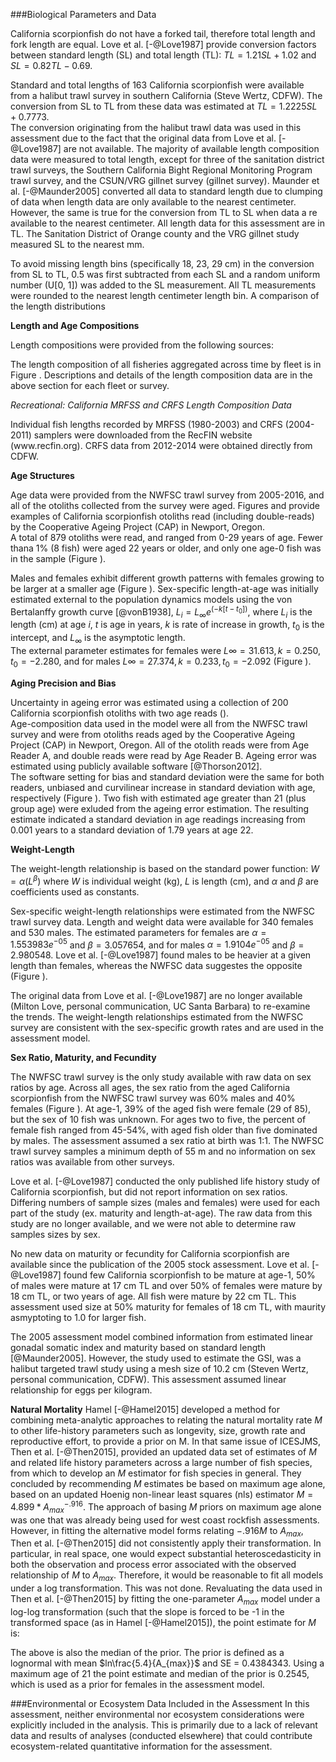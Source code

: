 

<!--************BIOLOGICAL DATA*********************************************-->
###Biological Parameters and Data

California scorpionfish do not have a forked tail, therefore total 
length and fork length are equal. Love et al.  [-@Love1987]  provide conversion factors
between standard length (SL) and total length (TL): $TL = 1.21SL + 1.02$ and $SL = 0.82TL - 0.69$.
 
Standard and total lengths of 163 California scorpionfish  were available from a 
halibut trawl survey in southern California (Steve Wertz, CDFW).  The conversion 
from SL to TL from these data was estimated at $TL = 1.2225SL + 0.7773$.  
The conversion originating from the halibut trawl data was used in this assessment 
due to the fact that the original data from Love et al.  [-@Love1987] are not available. 
The majority of available length composition data were measured to total length, 
except for three of the sanitation district trawl surveys, the Southern California
Bight Regional Monitoring Program trawl survey, and the CSUN/VRG gillnet survey 
(gillnet survey).  Maunder et al. [-@Maunder2005] converted all data to standard 
length due to clumping of data when length data are only available to the nearest 
centimeter. However, the same is true for the conversion from TL to SL when data a
re available to the nearest centimeter. All length data for this assessment are in
TL.  The Sanitation District of Orange county and the VRG gillnet study measured SL 
to the nearest mm.
 
To avoid missing length bins (specifically 18, 23, 29 cm) in the conversion from SL 
to TL,  0.5 was first subtracted from each SL and a random uniform number (U[0, 1]) 
was added to the SL measurement.  All TL measurements were rounded to the nearest 
length centimeter length bin.  A comparison of the length distributions


**Length and Age Compositions**

Length compositions were provided from the following sources:

\begin{itemize}[noitemsep,nolistsep,topsep=0pt]
  \item CDFW market category study (\emph{commercial dead fish}, 1996-2003)    
  \item CALCOM (\emph{commercial dead fish}, 2013-2016)    
  \item CDFW onboard observer (\emph{recreational charter discards}, 2003-2016)    
  \item Ally onboard observer study (\emph{recreational charter discards}, 1984-1989)  
  \item California recreational sources combined (\emph{recreational charter retained catch})     
    \begin{itemize}[noitemsep,nolistsep]
      \item CDFW and Ally onboard observer surveys (1984-1989)     
      \item Collins and Crooke onboard observer surveys (1975-1978)     
      \item MRFSS (1980-2003)     
      \item CRFS (2004-2014)
    \end{itemize}
 \item California recreational sources combined (\emph{private mode retained catch})      
    \begin{itemize}[noitemsep,nolistsep]   
      \item MRFSS (1980-2003)      
      \item CRFS (2004-2016)  
    \end{itemize}
 \item Sanitation district trawl surveys (\emph{research}, 1970-2016)      
 \item CSUN/VRG gillnet survey (\emph{research}, 1995-2008)        
 \item Power plant impingement surveys (\emph{research}, 1974-2016)  
 \item Southern California Bight trawl survey (\emph{research}, 1994, 1998, 2003, 2008, 2013) 
\end{itemize}


The length composition of all fisheries aggregated across time by fleet is in Figure
\ref{fig:comp_lendat_aggregated_across_time}.  Descriptions and details of the length
composition data are in the above section for each fleet or survey.


*Recreational: California MRFSS and CRFS Length Composition Data*

Individual fish lengths recorded by MRFSS (1980-2003) and CRFS (2004-2011) samplers were
downloaded from the RecFIN website (www.recfin.org). CRFS data from 2012-2014 were
obtained directly from CDFW.


\vspace{.5cm}
**Age Structures**

Age data were provided from the NWFSC trawl survey from 2005-2016, and all of
the otoliths collected from the survey were aged.  Figures \ref{fig:otolith1} and 
\ref{fig:otolith2} provide examples of California scorpionfish
 otoliths read (including double-reads) 
 by the Cooperative Ageing Project (CAP) in Newport, Oregon.  
A total of 879 otoliths were read, and ranged from 0-29 years of age. 
Fewer thana 1% (8 fish) were aged 22 years or older,
 and only one age-0 fish was in the sample (Figure \ref{fig:Agelength}).

Males and females exhibit different growth patterns with females 
growing to be larger at a smaller age (Figure \ref{fig:Agelength}).
Sex-specific length-at-age was initially estimated external to the population dynamics models 
using the von Bertalanffy growth curve [@vonB1938], $L_i = L_{\infty}e^{(-k[t-t_0])}$, 
where $L_i$ is the length (cm) at age $i$, $t$ is age in years, $k$ is rate of 
increase in growth, $t_0$ is the intercept, and $L_{\infty}$ is the asymptotic length.  
The external parameter estimates for females were $L{\infty}=31.613, k = 0.250, t_0 = -2.280$,
and for males $L{\infty}=27.374, k = 0.233, t_0 = -2.092$ (Figure \ref{fig:vonB_compare}). 



\vspace{.5cm}
**Aging Precision and Bias**

Uncertainty in ageing error was estimated using a collection of 200 California 
scorpionfish otoliths with two age reads (\ref{fig:Fleet8_NWFSCTrawl_ageerror}).  
Age-composition data used in the model were all from the NWFSC trawl survey and 
were from otoliths reads aged by the Cooperative Ageing Project (CAP) in Newport, 
Oregon. All of the otolith reads were from Age Reader A, and double reads were read
by Age Reader B.  Ageing error was estimated using publicly available software [@Thorson2012].  
The software setting for bias and standard deviation were the same for both 
readers, unbiased and curvilinear increase in standard deviation with age, 
respectively (Figure \ref{fig:Fleet8_NWFSCTrawl_ageerror2}).  Two fish with 
estimated age greater than 21 (plus group age) were exluded from the ageing error 
estimation. The resulting estimate indicated a standard deviation in age readings 
increasing from 0.001 years to a standard deviation of 1.79 years at age 22.




\vspace{.5cm}
**Weight-Length**

The weight-length relationship is based on the standard power function: 
$W = \alpha(L^\beta)$ where $W$ is individual weight (kg), $L$ is length (cm), 
and $\alpha$ and $\beta$ are coefficients used as constants.

Sex-specific weight-length relationships were estimated from the NWFSC trawl 
survey data.  Length and weight data were available for 340 females and 530 
males.  The estimated parameters for females are $\alpha = 1.553983e^{-05}$ and
$\beta = 3.057654$, and for males $\alpha = 1.9104e^{-05}$ and
$\beta = 2.980548$.  Love et al. [-@Love1987] found males to be heavier at a given 
length than females, whereas the NWFSC data suggestes the opposite (Figure \ref{fig:Length_weight}).

The original data from Love et al. [-@Love1987] are no longer available (Milton Love, personal 
communication, UC Santa Barbara) to re-examine the trends.  The weight-length relationships 
estimated from the NWFSC survey are consistent with the sex-specific growth rates and are 
used in the assessment model. 

\vspace{.5cm}
**Sex Ratio, Maturity, and Fecundity**

The NWFSC trawl survey is the only study available with raw data on sex ratios by age. 
Across all ages, the sex ratio from the aged California scorpionfish from the NWFSC trawl 
survey was 60% males and 40% females (Figure \ref{tab:sex_ratio}). At age-1, 39% of the aged 
fish were female (29 of 85), 
but the sex of 10 fish was unknown.  For ages two to five, the percent of female 
fish ranged from 45-54%, with aged fish older than five dominated by males. The assessment 
assumed a sex ratio at birth was 1:1.  The NWFSC trawl survey samples a minimum depth of 55 m 
and no information on sex ratios was available from other surveys.

Love et al. [-@Love1987] conducted the only published life history study of California 
scorpionfish, but did not report information on sex ratios.  Differing numbers of sample 
sizes (males and females) were used for each part of the study (ex. maturity and 
length-at-age).  The raw data from this study are no longer available, and we were 
not able to determine raw samples sizes by sex.

No new data on maturity or fecundity for California scorpionfish are available 
since the publication of the 2005 stock assessment. Love et al. [-@Love1987] found 
few California scorpionfish to be mature at age-1, 50% of males were mature at 17 cm TL 
and over 50% of females were mature by 18 cm TL, or two years of age. All fish were mature 
by 22 cm TL.   This assessment used size at 50% maturity 
for females of 18 cm TL, with maurity asmyptoting to 1.0 for larger fish.  

The 2005 assessment model combined information from estimated linear 
gonadal somatic index and maturity based on standard length [@Maunder2005].  However, the 
study used to estimate the GSI, was a halibut targeted trawl study using a mesh size of 10.2 cm 
(Steven Wertz, personal communication, CDFW). This assessment assumed linear relationship for eggs 
per kilogram.




\vspace{.5cm}
**Natural Mortality**
Hamel [-@Hamel2015] developed a method for combining meta-analytic approaches to 
relating the natural mortality rate $M$ to other life-history parameters such as 
longevity, size, growth rate and reproductive effort, to provide a prior on M. In 
that same issue of ICESJMS, Then et al. [-@Then2015], provided an updated data set 
of estimates of $M$ and related life history parameters across a large number of fish 
species, from which to develop an $M$ estimator for fish species in general. They 
concluded by recommending $M$ estimates be based on maximum age alone, based on an 
updated Hoenig non-linear least squares (nls) estimator $M= 4.899*{A_{max}}^{-.916}$. 
The approach of basing $M$ priors on maximum age alone was one that was already 
being used for west coast rockfish assessments. However, in fitting the alternative 
model forms relating $-.916M$ to $A_{max}$, Then et al. [-@Then2015] did not 
consistently apply their transformation. In particular, in real space, one would 
expect substantial heteroscedasticity in both the observation and process error 
associated with the observed relationship of $M$ to $A_{max}$. Therefore, it would 
be reasonable to fit all models under a log transformation. This was not done.
Revaluating the data used in Then et al. [-@Then2015] by fitting the one-parameter 
$A_{max}$ model under a log-log transformation (such that the slope is forced to be 
-1 in the transformed space (as in Hamel [-@Hamel2015]), the point estimate for $M$ is:
\begin{equation}
M = \frac{5.4}{A_{max}}
\end{equation}
 
The above is also the median of the prior. The prior is defined as a lognormal with 
mean $ln\frac{5.4}{A_{max}}$  and SE = 0.4384343. Using a maximum age of 21 the 
point estimate and median of the prior is 0.2545, which is used as a prior for 
females in the assessment model.



\vspace{.5cm}


###Environmental or Ecosystem Data Included in the Assessment
In this assessment, neither environmental nor ecosystem considerations were explicitly included in the analysis.  This is primarily due to a lack of relevant data and results of analyses (conducted elsewhere) 
that could contribute ecosystem-related quantitative information for the assessment.




